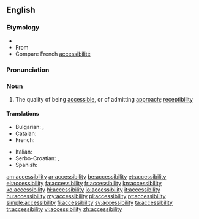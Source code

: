 ==English==
{{wikipedia}}

===Etymology===
* {{suffix|accesible|ity}}
* From {{etyl|la}} {{term|accessibilitas|lang=la}}
* Compare French [[accessibilité]]

===Pronunciation===
{{a|US}} {{IPA|/æk.ˌsɛs.ə.ˈbɪl.ət.i/}}

===Noun===
{{en-noun|-}}

# The quality of being [[accessible]], or of admitting [[approach]]; [[receptibility]]

====Translations====
{{trans-top|the quality of being accessible, or of admitting approach; receptibility}}
* Bulgarian: {{t|bg|достъпност}},  {{t|bg|достижимост}}
* Catalan: {{t|ca|accessibilitat|f}}
* French: {{t+|fr|accessibilité|f}}
{{trans-mid}}
* Italian: {{t+|it|accessibilità|f}}
* Serbo-Croatian: {{t|sh|dostupnost}}, {{t|sh|pristupačnost}}
* Spanish: {{t|es|accesibilidad|f}}
{{trans-bottom}}

[[am:accessibility]]
[[ar:accessibility]]
[[be:accessibility]]
[[et:accessibility]]
[[el:accessibility]]
[[fa:accessibility]]
[[fr:accessibility]]
[[kn:accessibility]]
[[ko:accessibility]]
[[hi:accessibility]]
[[io:accessibility]]
[[it:accessibility]]
[[hu:accessibility]]
[[my:accessibility]]
[[pl:accessibility]]
[[pt:accessibility]]
[[simple:accessibility]]
[[fi:accessibility]]
[[sv:accessibility]]
[[ta:accessibility]]
[[tr:accessibility]]
[[vi:accessibility]]
[[zh:accessibility]]